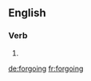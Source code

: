 ==English==

===Verb===
{{head|en}}

# {{present participle of|forgo}}

[[de:forgoing]]
[[fr:forgoing]]